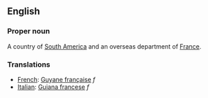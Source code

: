 ==English==

===Proper noun===

A country of [[South America]] and an overseas department of [[France]].

===Translations===
*[[French]]: [[Guyane française]] ''f''
*[[Italian]]: [[Guiana francese]] ''f''